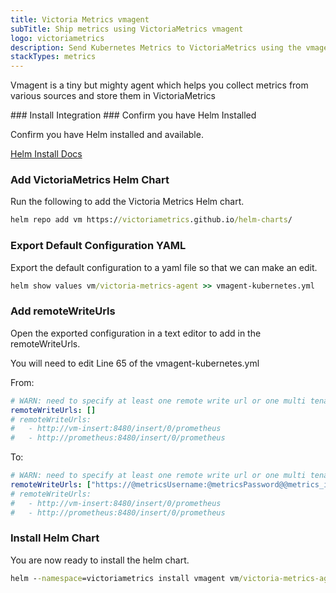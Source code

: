 ```yaml
---
title: Victoria Metrics vmagent
subTitle: Ship metrics using VictoriaMetrics vmagent
logo: victoriametrics
description: Send Kubernetes Metrics to VictoriaMetrics using the vmagent instructions below and begin searching your data
stackTypes: metrics
---
```


Vmagent is a tiny but mighty agent which helps you collect 
metrics from various sources and store them in VictoriaMetrics

<Steps>
  ### Install Integration
  <InstallIntegration/>
  ### Confirm you have Helm Installed

  Confirm you have Helm installed and available.

  [Helm Install Docs](https://helm.sh/docs/intro/install/)

  ### Add VictoriaMetrics Helm Chart

  Run the following to add the Victoria Metrics Helm chart.

  ```cmd copy
  helm repo add vm https://victoriametrics.github.io/helm-charts/
  ```

  ### Export Default Configuration YAML

  Export the default configuration to a yaml file so that we can make an edit.

  ```cmd copy
  helm show values vm/victoria-metrics-agent >> vmagent-kubernetes.yml
  ```

  ### Add remoteWriteUrls

  Open the exported configuration in a text editor to add in the remoteWriteUrls.

  You will need to edit Line 65 of the vmagent-kubernetes.yml 

  From:

  ```yml copy
  # WARN: need to specify at least one remote write url or one multi tenant url
  remoteWriteUrls: []
  # remoteWriteUrls:
  #   - http://vm-insert:8480/insert/0/prometheus
  #   - http://prometheus:8480/insert/0/prometheus
  ```

  To:

  ```yml copy
  # WARN: need to specify at least one remote write url or one multi tenant url
  remoteWriteUrls: ["https://@metricsUsername:@metricsPassword@@metrics_id-vm.logit.io:@vmAgentPort/api/v1/write"]
  # remoteWriteUrls:
  #   - http://vm-insert:8480/insert/0/prometheus
  #   - http://prometheus:8480/insert/0/prometheus
  ```

  ### Install Helm Chart

  You are now ready to install the helm chart.

  ```cmd copy
  helm --namespace=victoriametrics install vmagent vm/victoria-metrics-agent --create-namespace -f vmagent-kubernetes.yml
  ```

</Steps>